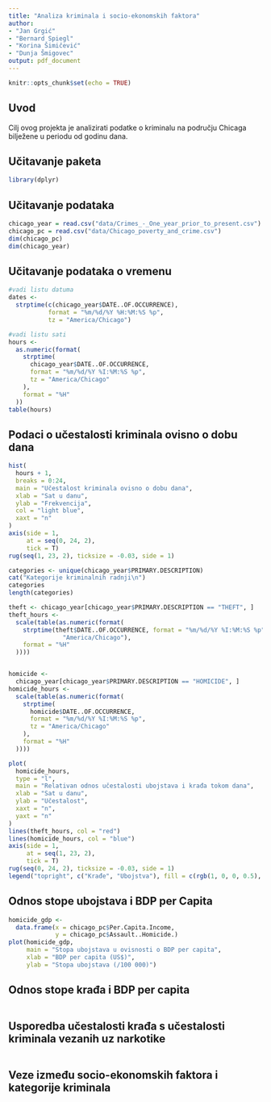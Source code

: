 ```yaml
---
title: "Analiza kriminala i socio-ekonomskih faktora"
author:
- "Jan Grgić"
- "Bernard Spiegl"
- "Korina Šimičević"
- "Dunja Šmigovec"
output: pdf_document
---
```


```r
knitr::opts_chunk$set(echo = TRUE)
```

## Uvod

Cilj ovog projekta je analizirati podatke o kriminalu na području Chicaga bilježene u periodu od godinu dana.

## Učitavanje paketa

```r
library(dplyr)
```

## Učitavanje podataka

```r
chicago_year = read.csv("data/Crimes_-_One_year_prior_to_present.csv")
chicago_pc = read.csv("data/Chicago_poverty_and_crime.csv")
dim(chicago_pc)
dim(chicago_year)
```

## Učitavanje podataka o vremenu

```r
#vadi listu datuma
dates <-
  strptime(c(chicago_year$DATE..OF.OCCURRENCE),
           format = "%m/%d/%Y %H:%M:%S %p",
           tz = "America/Chicago")

#vadi listu sati
hours <-
  as.numeric(format(
    strptime(
      chicago_year$DATE..OF.OCCURRENCE,
      format = "%m/%d/%Y %I:%M:%S %p",
      tz = "America/Chicago"
    ),
    format = "%H"
  ))
table(hours)
```

## Podaci o učestalosti kriminala ovisno o dobu dana

```r
hist(
  hours + 1,
  breaks = 0:24,
  main = "Učestalost kriminala ovisno o dobu dana",
  xlab = "Sat u danu",
  ylab = "Frekvencija",
  col = "light blue",
  xaxt = "n"
)
axis(side = 1,
     at = seq(0, 24, 2),
     tick = T)
rug(seq(1, 23, 2), ticksize = -0.03, side = 1)
```

```r
categories <- unique(chicago_year$PRIMARY.DESCRIPTION)
cat("Kategorije kriminalnih radnji\n")
categories
length(categories)

theft <- chicago_year[chicago_year$PRIMARY.DESCRIPTION == "THEFT", ]
theft_hours <-
  scale(table(as.numeric(format(
    strptime(theft$DATE..OF.OCCURRENCE, format = "%m/%d/%Y %I:%M:%S %p", tz =
               "America/Chicago"),
    format = "%H"
  ))))


homicide <-
  chicago_year[chicago_year$PRIMARY.DESCRIPTION == "HOMICIDE", ]
homicide_hours <-
  scale(table(as.numeric(format(
    strptime(
      homicide$DATE..OF.OCCURRENCE,
      format = "%m/%d/%Y %I:%M:%S %p",
      tz = "America/Chicago"
    ),
    format = "%H"
  ))))

plot(
  homicide_hours,
  type = "l",
  main = "Relativan odnos učestalosti ubojstava i krađa tokom dana",
  xlab = "Sat u danu",
  ylab = "Učestalost",
  xaxt = "n",
  yaxt = "n"
)
lines(theft_hours, col = "red")
lines(homicide_hours, col = "blue")
axis(side = 1,
     at = seq(1, 23, 2),
     tick = T)
rug(seq(0, 24, 2), ticksize = -0.03, side = 1)
legend("topright", c("Krađe", "Ubojstva"), fill = c(rgb(1, 0, 0, 0.5), rgb(0, 0, 1, 0.5)))


```
## Odnos stope ubojstava i BDP per Capita
```r
homicide_gdp <-
  data.frame(x = chicago_pc$Per.Capita.Income,
             y = chicago_pc$Assault..Homicide.)
plot(homicide_gdp,
     main = "Stopa ubojstava u ovisnosti o BDP per capita",
     xlab = "BDP per capita (US$)",
     ylab = "Stopa ubojstava (/100 000)")
```
## Odnos stope krađa i BDP per capita
```r
```
## Usporedba učestalosti krađa s učestalosti kriminala vezanih uz narkotike

```r

```

## Veze između socio-ekonomskih faktora i kategorije kriminala

```r

```